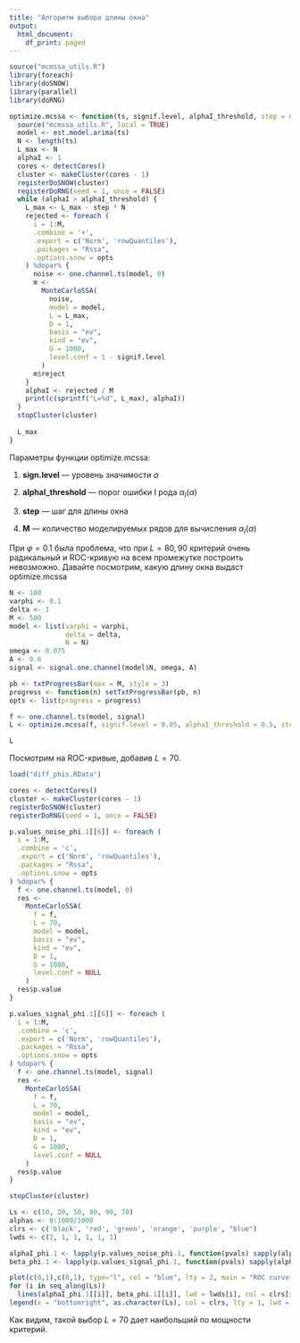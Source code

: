 ```yaml
---
title: "Алгоритм выбора длины окна"
output:
  html_document:
    df_print: paged
---
```


```r
source("mcmssa_utils.R")
library(foreach)
library(doSNOW)
library(parallel)
library(doRNG)
```


```r
optimize.mcssa <- function(ts, signif.level, alphaI_threshold, step = 0.1, M = 100) {
  source("mcmssa_utils.R", local = TRUE)
  model <- est.model.arima(ts)
  N <- length(ts)
  L_max <- N
  alphaI <- 1
  cores <- detectCores()
  cluster <- makeCluster(cores - 1)
  registerDoSNOW(cluster)
  registerDoRNG(seed = 1, once = FALSE)
  while (alphaI > alphaI_threshold) {
    L_max <- L_max - step * N
    rejected <- foreach (
      i = 1:M,
      .combine = '+',
      .export = c('Norm', 'rowQuantiles'),
      .packages = "Rssa",
      .options.snow = opts
    ) %dopar% {
      noise <- one.channel.ts(model, 0)
      m <-
        MonteCarloSSA(
          noise,
          model = model,
          L = L_max,
          D = 1,
          basis = "ev",
          kind = "ev",
          G = 1000,
          level.conf = 1 - signif.level
        )
      m$reject
    }
    alphaI <- rejected / M
    print(c(sprintf("L=%d", L_max), alphaI))
  }
  stopCluster(cluster)
  
  L_max
}
```

Параметры функции optimize.mcssa:

1. **sign.level** --- уровень значимости $\alpha$

2. **alphaI_threshold** --- порог ошибки I рода $\alpha_I(\alpha)$

3. **step** --- шаг для длины окна

4. **M** --- количество моделируемых рядов для вычисления $\alpha_I(\alpha)$





При $\varphi=0.1$ была проблема, что при $L=80,90$ критерий очень радикальный и ROC-кривую на всем промежутке построить невозможно. Давайте посмотрим, какую длину окна выдаст optimize.mcssa

```r
N <- 100
varphi <- 0.1
delta <- 1
M <- 500
model <- list(varphi = varphi,
              delta = delta,
              N = N)
omega <- 0.075
A <- 0.6
signal <- signal.one.channel(model$N, omega, A)
```

```r
pb <- txtProgressBar(max = M, style = 3)
progress <- function(n) setTxtProgressBar(pb, n)
opts <- list(progress = progress)
```

```r
f <- one.channel.ts(model, signal)
L <- optimize.mcssa(f, signif.level = 0.05, alphaI_threshold = 0.5, step = 0.1, M = M)
```

```r
L
```
Посмотрим на ROC-кривые, добавив $L=70$.

```r
load("diff_phis.RData")
```

```r
cores <- detectCores()
cluster <- makeCluster(cores - 1)
registerDoSNOW(cluster)
registerDoRNG(seed = 1, once = FALSE)

p.values_noise_phi.1[[6]] <- foreach (
  i = 1:M,
  .combine = 'c',
  .export = c('Norm', 'rowQuantiles'),
  .packages = "Rssa",
  .options.snow = opts
) %dopar% {
  f <- one.channel.ts(model, 0)
  res <-
    MonteCarloSSA(
      f = f,
      L = 70,
      model = model,
      basis = "ev",
      kind = "ev",
      D = 1,
      G = 1000,
      level.conf = NULL
    )
  res$p.value
}

p.values_signal_phi.1[[6]] <- foreach (
  i = 1:M,
  .combine = 'c',
  .export = c('Norm', 'rowQuantiles'),
  .packages = "Rssa",
  .options.snow = opts
) %dopar% {
  f <- one.channel.ts(model, signal)
  res <-
    MonteCarloSSA(
      f = f,
      L = 70,
      model = model,
      basis = "ev",
      kind = "ev",
      D = 1,
      G = 1000,
      level.conf = NULL
    )
  res$p.value
}

stopCluster(cluster)
```

```r
Ls <- c(10, 20, 50, 80, 90, 70)
alphas <- 0:1000/1000
clrs <- c('black', 'red', 'green', 'orange', 'purple', "blue")
lwds <- c(2, 1, 1, 1, 1, 1)
```

```r
alphaI_phi.1 <- lapply(p.values_noise_phi.1, function(pvals) sapply(alphas, function(a) sum(pvals < a) / M))
beta_phi.1 <- lapply(p.values_signal_phi.1, function(pvals) sapply(alphas, function(a) sum(pvals < a) / M))
```

```r
plot(c(0,1),c(0,1), type="l", col = "blue", lty = 2, main = "ROC curve", xlab = 'type I error', ylab = 'power')
for (i in seq_along(Ls))
  lines(alphaI_phi.1[[i]], beta_phi.1[[i]], lwd = lwds[i], col = clrs[i])
legend(x = "bottomright", as.character(Ls), col = clrs, lty = 1, lwd = lwds)
```

Как видим, такой выбор $L=70$ дает наибольший по мощности критерий.

